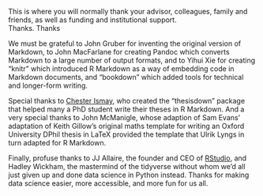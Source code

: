 This is where you will normally thank your advisor, colleagues, family and friends, as well as funding and institutional support.  
Thanks. Thanks

We must be grateful to John Gruber for inventing the original version of Markdown, to John MacFarlane for creating Pandoc which converts Markdown to a large number of output formats, and to Yihui Xie for creating "knitr" which introduced R Markdown as a way of embedding code in Markdown documents, and "bookdown" which added tools for technical and longer-form writing.

Special thanks to [Chester Ismay](http://chester.rbind.io), who created the "thesisdown" package that helped many a PhD student write their theses in R Markdown. And a very special thanks to John McManigle, whose adaption of Sam Evans' adaptation of Keith Gillow's original maths template for writing an Oxford University DPhil thesis in LaTeX provided the template that Ulrik Lyngs in turn adapted for R Markdown.

Finally, profuse thanks to JJ Allaire, the founder and CEO of [RStudio](http://rstudio.com), and Hadley Wickham, the mastermind of the tidyverse without whom we'd all just given up and done data science in Python instead. Thanks for making data science easier, more accessible, and more fun for us all.

\begin{flushright}
Enjo Faes \\
Antwerp Management School, Antwerp \\
27 June 2021
\end{flushright}
